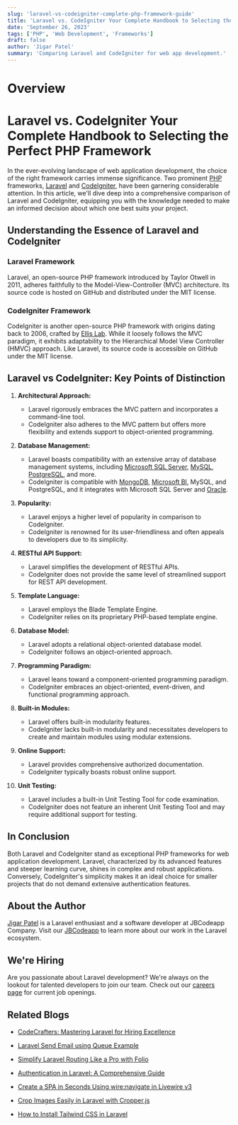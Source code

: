 ```yaml
---
slug: 'laravel-vs-codeigniter-complete-php-framework-guide'
title: 'Laravel vs. CodeIgniter Your Complete Handbook to Selecting the Perfect PHP Framework'
date: 'September 26, 2023'
tags: ['PHP', 'Web Development', 'Frameworks']
draft: false
author: 'Jigar Patel'
summary: 'Comparing Laravel and CodeIgniter for web app development.'
---
```


# Overview

<TOCInline toc={props.toc} exclude="Overview" toHeading={2} />

# Laravel vs. CodeIgniter Your Complete Handbook to Selecting the Perfect PHP Framework

In the ever-evolving landscape of web application development, the choice of the right framework carries immense significance. Two prominent [PHP](https://www.php.net/) frameworks, [Laravel](https://laravel.com/) and [CodeIgniter](https://codeigniter.com/), have been garnering considerable attention. In this article, we'll dive deep into a comprehensive comparison of Laravel and CodeIgniter, equipping you with the knowledge needed to make an informed decision about which one best suits your project.

## Understanding the Essence of Laravel and CodeIgniter

### Laravel Framework

Laravel, an open-source PHP framework introduced by Taylor Otwell in 2011, adheres faithfully to the Model-View-Controller (MVC) architecture. Its source code is hosted on GitHub and distributed under the MIT license.

### CodeIgniter Framework

CodeIgniter is another open-source PHP framework with origins dating back to 2006, crafted by [Ellis Lab](https://ellis.eu/). While it loosely follows the MVC paradigm, it exhibits adaptability to the Hierarchical Model View Controller (HMVC) approach. Like Laravel, its source code is accessible on GitHub under the MIT license.

## Laravel vs CodeIgniter: Key Points of Distinction

1. **Architectural Approach:**

   - Laravel rigorously embraces the MVC pattern and incorporates a command-line tool.
   - CodeIgniter also adheres to the MVC pattern but offers more flexibility and extends support to object-oriented programming.

2. **Database Management:**

   - Laravel boasts compatibility with an extensive array of database management systems, including [Microsoft SQL Server](), [MySQL](https://www.mysql.com/), [PostgreSQL](https://www.postgresql.org/), and more.
   - CodeIgniter is compatible with [MongoDB](https://www.mongodb.com/), [Microsoft BI](https://powerbi.microsoft.com/en-in/), MySQL, and PostgreSQL, and it integrates with Microsoft SQL Server and [Oracle](https://www.oracle.com/in/).

3. **Popularity:**

   - Laravel enjoys a higher level of popularity in comparison to CodeIgniter.
   - CodeIgniter is renowned for its user-friendliness and often appeals to developers due to its simplicity.

4. **RESTful API Support:**

   - Laravel simplifies the development of RESTful APIs.
   - CodeIgniter does not provide the same level of streamlined support for REST API development.

5. **Template Language:**

   - Laravel employs the Blade Template Engine.
   - CodeIgniter relies on its proprietary PHP-based template engine.

6. **Database Model:**

   - Laravel adopts a relational object-oriented database model.
   - CodeIgniter follows an object-oriented approach.

7. **Programming Paradigm:**

   - Laravel leans toward a component-oriented programming paradigm.
   - CodeIgniter embraces an object-oriented, event-driven, and functional programming approach.

8. **Built-in Modules:**

   - Laravel offers built-in modularity features.
   - CodeIgniter lacks built-in modularity and necessitates developers to create and maintain modules using modular extensions.

9. **Online Support:**

   - Laravel provides comprehensive authorized documentation.
   - CodeIgniter typically boasts robust online support.

10. **Unit Testing:**

    - Laravel includes a built-in Unit Testing Tool for code examination.
    - CodeIgniter does not feature an inherent Unit Testing Tool and may require additional support for testing.

## In Conclusion

Both Laravel and CodeIgniter stand as exceptional PHP frameworks for web application development. Laravel, characterized by its advanced features and steeper learning curve, shines in complex and robust applications. Conversely, CodeIgniter's simplicity makes it an ideal choice for smaller projects that do not demand extensive authentication features.

## About the Author

[Jigar Patel](https://expertlaravel.com) is a Laravel enthusiast and a software developer at JBCodeapp Company. Visit our [JBCodeapp](https://jbcodeapp.com) to learn more about our work in the Laravel ecosystem.

## We're Hiring

Are you passionate about Laravel development? We're always on the lookout for talented developers to join our team. Check out our [careers page](https://jbcodeapp.com) for current job openings.

## Related Blogs

- [CodeCrafters: Mastering Laravel for Hiring Excellence](codecrafters-mastering-laravel-hiring-excellence)

- [Laravel Send Email using Queue Example](send-email-using-queue-example)

- [Simplify Laravel Routing Like a Pro with Folio](simplify-laravel-routing-like-a-pro-with-folio)

- [Authentication in Laravel: A Comprehensive Guide](step-by-step-guide-laravel-authentication)

- [Create a SPA in Seconds Using wire:navigate in Livewire v3](livewire-create-spa)

- [Crop Images Easily in Laravel with Cropper.js](crop-images-easily-in-laravel-with-cropperjs)

- [How to Install Tailwind CSS in Laravel](install-tailwind-css-in-laravel)
